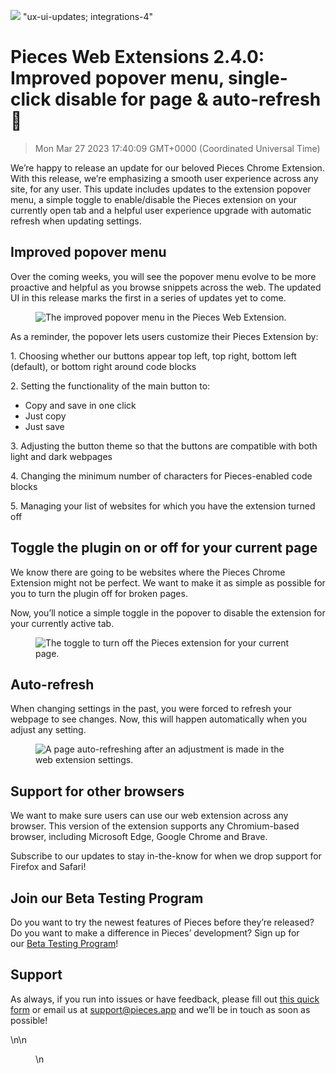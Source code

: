 ![](https://uploads-ssl.webflow.com/6143afec68f555387049efb3/6358392c668aec03d671f6d4_WebExtension2_4_0_8c731fe1d8579a38d4d07d1cafaf7037_2000.jpeg)
"ux-ui-updates; integrations-4"
# Pieces Web Extensions 2.4.0: Improved popover menu, single-click disable for page & auto-refresh 🔄
> Mon Mar 27 2023 17:40:09 GMT+0000 (Coordinated Universal Time)
<p>We’re happy to release an update for our beloved Pieces Chrome Extension. With this release, we’re emphasizing a smooth user experience across any site, for any user. This update includes updates to the extension popover menu, a simple toggle to enable/disable the Pieces extension on your currently open tab and a helpful user experience upgrade with automatic refresh when updating settings.</p><h2 id="6960u">Improved popover menu</h2><p>Over the coming weeks, you will see the popover menu evolve to be more proactive and helpful as you browse snippets across the web. The updated UI in this release marks the first in a series of updates yet to come.</p><figure class="w-richtext-figure-type-image w-richtext-align-center" data-rt-type="image" data-rt-align="center"><div><img alt="The improved popover menu in the Pieces Web Extension." src="https://uploads-ssl.webflow.com/6143afec68f555387049efb3/6358392e668aec482571f6d7_ScreenShot2022-10-24at9_24_20AM_e3dfe2d1e8f051497a6cb28830abe74b_800.png" /></div></figure><p>As a reminder, the popover lets users customize their Pieces Extension by:</p><p>1. Choosing whether our buttons appear top left, top right, bottom left (default), or bottom right around code blocks</p><p>2. Setting the functionality of the main button to: </p><ul><li>Copy and save in one click</li><li>Just copy</li><li>Just save</li></ul><p>3. Adjusting the button theme so that the buttons are compatible with both light and dark webpages</p><p>4. Changing the minimum number of characters for Pieces-enabled code blocks</p><p>5. Managing your list of websites for which you have the extension turned off</p><h2 id="6q50n">Toggle the plugin on or off for your current page</h2><p>We know there are going to be websites where the Pieces Chrome Extension might not be perfect. We want to make it as simple as possible for you to turn the plugin off for broken pages.</p><p>Now, you’ll notice a simple toggle in the popover to disable the extension for your currently active tab.</p><figure class="w-richtext-figure-type-image w-richtext-align-center" data-rt-type="image" data-rt-align="center"><div><img alt="The toggle to turn off the Pieces extension for your current page." src="https://uploads-ssl.webflow.com/6143afec68f555387049efb3/6358392d668aec08fb71f6d5_ScreenShot2022-10-24at9_26_13AM_19cff15095ebaf76d69f14580126221e_800.png" /></div></figure><h2 id="959u2">Auto-refresh</h2><p>When changing settings in the past, you were forced to refresh your webpage to see changes. Now, this will happen automatically when you adjust any setting.</p><figure class="w-richtext-figure-type-image w-richtext-align-center" data-rt-type="image" data-rt-align="center"><div><img alt="A page auto-refreshing after an adjustment is made in the web extension settings." src="https://uploads-ssl.webflow.com/6143afec68f555387049efb3/6358392d668aec0c6471f6d6_auto_refresh_e85e60d62bc7ccf8f4b3d1c655ebaaf6.gif" /></div></figure><h2 id="91eeg">Support for other browsers</h2><p>We want to make sure users can use our web extension across any browser. This version of the extension supports any Chromium-based browser, including Microsoft Edge, Google Chrome and Brave.</p><p>Subscribe to our updates to stay in-the-know for when we drop support for Firefox and Safari!</p><h2 id="bn1so">Join our Beta Testing Program</h2><p>Do you want to try the newest features of Pieces before they’re released? Do you want to make a difference in Pieces’ development? Sign up for our <a href="https://getpieces.typeform.com/to/XGGlUqEI" target="_blank" rel="noopener noreferrer">Beta Testing Program</a>!</p><h2 id="fme73">Support</h2><p>As always, if you run into issues or have feedback, please fill out <a href="https://getpieces.typeform.com/to/mCjBSIjF" target="_blank" rel="noopener noreferrer">this quick form</a> or email us at <a href="mailto:support@pieces.app" target="_blank" rel="noopener noreferrer">support@pieces.app</a> and we’ll be in touch as soon as possible!</p>\n\n    <figure data-rt-type="video" data-rt-align="center">\n        <!-- strchf scr
